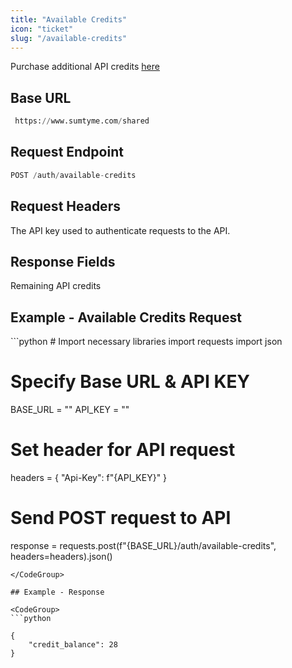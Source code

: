 ```yaml
---
title: "Available Credits"
icon: "ticket"
slug: "/available-credits"
---
```


Purchase additional API credits [here](https://buy.stripe.com/eVa6qG94ibPRbUAdQQ)

## Base URL

```python
 https://www.sumtyme.com/shared
```

## Request Endpoint

```python
POST /auth/available-credits
```

## Request Headers

<ParamField header="Api-Key" type="string" required>
  The API key used to authenticate requests to the API.
</ParamField>

## Response Fields

<ResponseField name="credit_balance" type="int">
  Remaining API credits
</ResponseField>

## Example - Available Credits Request

<CodeGroup>
  ```python
  # Import necessary libraries
  import requests
  import json

  # Specify Base URL & API KEY
  BASE_URL = ""
  API_KEY = ""

  # Set header for API request
  headers = {
      "Api-Key": f"{API_KEY}"
  }

  # Send POST request to API
  response = requests.post(f"{BASE_URL}/auth/available-credits",
              headers=headers).json()

  ```
</CodeGroup>

## Example - Response

<CodeGroup>
  ```python

  {
      "credit_balance": 28
  }

  ```
</CodeGroup>